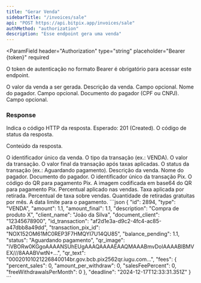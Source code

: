 ```yaml
---
title: "Gerar Venda"
sidebarTitle: "/invoices/sale"
api: "POST https://api.bitpix.app/invoices/sale"
authMethod: "authorization"
description: "Esse endpoint gera uma venda"
---
```


<ParamField
  header="Authorization"
  type="string"
  placeholder="Bearer {token}"
  required
>
  O token de autenticação no formato Bearer é obrigatório para acessar este
  endpoint.
</ParamField>

<ParamField body="amount" type="number" placeholder="1.1" required>
  O valor da venda a ser gerada.
</ParamField>

<ParamField body="description" type="string" placeholder="Descrição da venda" >
  Descrição da venda. Campo opcional.
</ParamField>

<ParamField body="name_client" type="string" placeholder="Nome do pagador">
  Nome do pagador. Campo opcional.
</ParamField>

<ParamField body="name_document" type="string" placeholder="CPF ou CNPJ do pagador">
  Documento do pagador (CPF ou CNPJ). Campo opcional.
</ParamField>

### Response

<ResponseField name="status" type="number">
  Indica o código HTTP da resposta. Esperado: 201 (Created).
</ResponseField>

<ResponseField name="code" type="string">
  O código de status da resposta.
</ResponseField>
<ResponseField name="response" type="object">

Conteúdo da resposta.

<Expandable title="Mostrar objeto">
<ResponseField name="venda" type="object">
  <Expandable title="Mostrar objeto">
  <ResponseField name="id" type="number">
    O identificador único da venda.
  </ResponseField>
  <ResponseField name="type" type="string">
    O tipo da transação (ex.: VENDA).
  </ResponseField>
  <ResponseField name="amount" type="number">
    O valor da transação.
  </ResponseField>
  <ResponseField name="amount_final" type="number">
    O valor final da transação após taxas aplicadas.
  </ResponseField>
  <ResponseField name="status" type="string">
    O status da transação (ex.: Aguardando pagamento).
  </ResponseField>
  <ResponseField name="description" type="string">
    Descrição da venda.
  </ResponseField>
  <ResponseField name="name_client" type="string">
    Nome do pagador.
  </ResponseField>
  <ResponseField name="name_document" type="string">
    Documento do pagador.
  </ResponseField>
  </Expandable>
</ResponseField>

<ResponseField name="pix" type="object">
  <Expandable title="Mostrar objeto">
    <ResponseField name="transaction_pix_id" type="string">
      O identificador único da transação Pix.
    </ResponseField>
    <ResponseField name="qr_text" type="string">
      O código do QR para pagamento Pix.
    </ResponseField>
    <ResponseField name="qr_image" type="string">
      A imagem codificada em base64 do QR para pagamento Pix.
    </ResponseField>
  </Expandable>
</ResponseField>

<ResponseField name="fees" type="object">
  <Expandable title="Mostrar objeto">
    <ResponseField name="percent_sales" type="number">
      Percentual aplicado nas vendas.
    </ResponseField>
    <ResponseField name="amount_per_withdraw" type="number">
      Taxa aplicada por retirada.
    </ResponseField>
    <ResponseField name="salesFeePercent" type="number">
      Percentual de taxa sobre vendas.
    </ResponseField>
    <ResponseField name="freeWithdrawalsPerMonth" type="number">
      Quantidade de retiradas gratuitas por mês.
    </ResponseField>
  </Expandable>
</ResponseField>

<ResponseField name="deadline" type="string">
  A data limite para o pagamento.
</ResponseField>

</Expandable>
</ResponseField>

<ResponseExample>
```json
{
  "id": 2894,
  "type": "VENDA",
  "amount": 1.1,
  "amount_final": 1.1,
  "description": "Compra de produto X",
  "client_name": "João da Silva",
  "document_client": "12345678900",
  "id_transaction": "af2d1e3a-d9c2-4fc4-ac85-a47dbb8a49dd",
  "transaction_pix_id": "NOX152OM61MC0REP3F7HMQYI7U14QU85",
  "balance_pending": 1.1,
  "status": "Aguardando pagamento",
  "qr_image": "iVBORw0KGgoAAAANSUhEUgAAAQAAAAEAAQMAAABmvDolAAAABlBMVEX///8AAABVwtN+...",
  "qr_text": "00020101021226840014br.gov.bcb.pix2562qr.iugu.com...",
  "fees": {
    "percent_sales": 0,
    "amount_per_withdraw": 0,
    "salesFeePercent": 0,
    "freeWithdrawalsPerMonth": 0
  },
  "deadline": "2024-12-17T12:33:31.351Z"
}
```
</ResponseExample>
